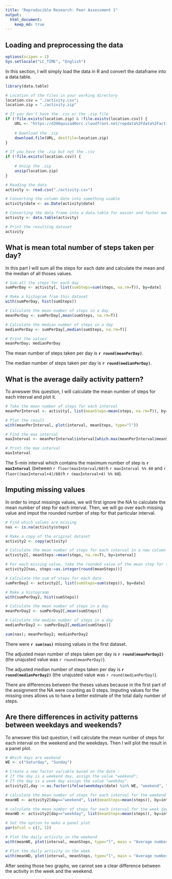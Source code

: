 ```yaml
---
title: "Reproducible Research: Peer Assessment 1"
output: 
  html_document:
    keep_md: true
---
```


## Loading and preprocessing the data

```r
options(scipen = 1)
Sys.setlocale("LC_TIME", "English")
```

In this section, I will simply load the data in R and convert the dataframe into a data.table.

```r
library(data.table)

# Location of the files in your working directory
location.csv = "./activity.csv";
location.zip = "./activity.zip"

# If you don't have the .csv or the .zip file
if (!file.exists(location.zip) & !file.exists(location.csv)) {
    URL <- "https://d396qusza40orc.cloudfront.net/repdata%2Fdata%2Factivity.zip"
    
    # Download the .zip
    download.file(URL, destfile=location.zip)    
}

# If you have the .zip but not the .csv
if (!file.exists(location.csv)) {
    
    # Unzip the .zip
    unzip(location.zip)
}

# Reading the data
activity <- read.csv("./activity.csv")

# Converting the column date into something usable
activity$date <- as.Date(activity$date)

# Converting the data frame into a data.table for easier and faster manipulation
activity <- data.table(activity)

# Print the resulting dataset
activity
```


## What is mean total number of steps taken per day?

In this part I will sum all the steps for each date and calculate the mean and the median of all thoses values.

```r
# Sum all the steps for each day
sumPerDay <- activity[, list(sumSteps=sum(steps, na.rm=T)), by=date]

# Make a histogram from this dataset
with(sumPerDay, hist(sumSteps))

# Calculate the mean number of steps in a day
meanPerDay <- sumPerDay[,mean(sumSteps, na.rm=T)]

# Calculate the median number of steps in a day
medianPerDay <- sumPerDay[,median(sumSteps, na.rm=T)]

# Print the values
meanPerDay; medianPerDay

```

The mean number of steps taken per day is **`r round(meanPerDay)`**.

The median number of steps taken per day is **`r round(medianPerDay)`**.



## What is the average daily activity pattern?

To anwswer this question, I will calculate the mean number of steps for each interval and plot it.

```r
# Take the mean number of steps for each interval
meanPerInterval <- activity[, list(meanSteps=mean(steps, na.rm=T)), by=interval]

# Plot the result
with(meanPerInterval, plot(interval, meanSteps, type="l"))

# Find the max interval
maxInterval <- meanPerInterval$interval[which.max(meanPerInterval$meanSteps)]

# Print the max interval
maxInterval

```

The 5-min interval which contains the maximum number of step is **`r maxInterval`**
(between `r floor(maxInterval/60)`h `r maxInterval %% 60` and
`r floor((maxInterval+4)/60)`h `r (maxInterval+4) %% 60`).


## Imputing missing values

In order to imput missings values, we will first ignore the NA to calculate the mean number of step for each interval. Then, we will go over each missing value and imput the rounded number of step for that particular interval.


```r

# Find which values are missing
nas <- is.na(activity$steps)

# Make a copy of the original dataset
activity2 <- copy(activity)

# Calculate the mean number of steps for each interval in a new column (in the same dataset)
activity2[, meanSteps:=mean(steps, na.rm=T), by=interval]

# For each missing value, take the rounded value of the mean step for this interval
activity2[nas, steps:=as.integer(round(meanSteps))]

# Calculate the sum of steps for each date
sumPerDay2 <- activity2[, list(sumSteps=sum(steps)), by=date]

# Make a histogramm
with(sumPerDay2, hist(sumSteps))

# Calculate the mean number of steps in a day
meanPerDay2 <- sumPerDay2[,mean(sumSteps)]

# Calculate the median number of steps in a day
medianPerDay2 <- sumPerDay2[,median(sumSteps)]

sum(nas); meanPerDay2; medianPerDay2

```

There were **`r sum(nas)`** missing values in the first dataset.

The adjusted mean number of steps taken per day is **`r round(meanPerDay2)`** 
(the unajusted value was `r round(meanPerDay)`).

The adjusted median number of steps taken per day is **`r round(medianPerDay2)`**
(the unajusted value was `r round(medianPerDay)`).

There are differences between the theses values because in the first part of the assignment the NA were counting as 0 steps. Imputing values for the missing ones allows us to have a better estimate of the total daily number of steps. 


## Are there differences in activity patterns between weekdays and weekends?

To anwswer this last question, I will calculate the mean number of steps for each interval on the weekend and the weekdays. Then I will plot the result in a panel plot.

```r

# Which days are weekend
WE <- c("Saturday", "Sunday")

# Create a new factor variable based on the date : 
# If the day is a weekend day, assign the value "weekend";
# If the day is a week day assign the value "weekday".
activity2[,day := as.factor(ifelse(weekdays(date) %in% WE, "weekend", "weekday"))]

# calculate the mean number of steps for each interval for the weekend days
meanWE <- activity2[day=="weekend", list(meanSteps=mean(steps)), by=interval]

# calculate the mean number of steps for each interval for the week days
meanWD <- activity2[day=="weekday", list(meanSteps=mean(steps)), by=interval]

# Set the option to make a panel plot
par(mfcol = c(2, 1))

# Plot the daily activity in the weekend
with(meanWE, plot(interval, meanSteps, type="l", main = "Average number of steps on the weekend days"))

# Plot the daily activity in the week
with(meanWD, plot(interval, meanSteps, type="l", main = "Average number of steps on the week days"))

```

After seeing those two graphs, we cannot see a clear difference between the activity in the week and the weekend.
